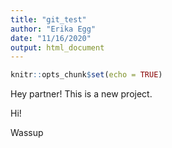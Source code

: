 ```yaml
---
title: "git_test"
author: "Erika Egg"
date: "11/16/2020"
output: html_document
---
```


```r
knitr::opts_chunk$set(echo = TRUE)
```

Hey partner! This is a new project.

Hi!

Wassup